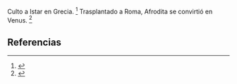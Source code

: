 Culto a Istar en Grecia. <ref>{{lib|LU|95|1|7}}</ref> Trasplantado a Roma, Afrodita se convirtió en Venus. <ref>{{lib|LU|98|3|3}}</ref> 

== Referencias ==
<references />
